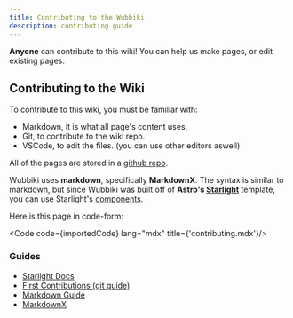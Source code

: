 ```yaml
---
title: Contributing to the Wubbiki
description: contributing guide
---
```


**Anyone** can contribute to this wiki! You can help us make pages, or edit existing pages.

## Contributing to the Wiki
To contribute to this wiki, you must be familiar with:
- Markdown, it is what all page's content uses.
- Git, to contribute to the wiki repo.
- VSCode, to edit the files. (you can use other editors aswell)

All of the pages are stored in a [github repo](https://github.com/yourlocalonion/wubbiki).

Wubbiki uses **markdown**, specifically **MarkdownX**. The syntax is similar to markdown, but 
since Wubbiki was built off of **Astro's [Starlight](https://starlight.astro.build/)** template, 
you can use Starlight's [components](https://starlight.astro.build/guides/components/).

Here is this page in code-form:

<Code code={importedCode} lang="mdx" title={'contributing.mdx'}/>

### Guides
- [Starlight Docs](https://starlight.astro.build/getting-started/)
- [First Contributions (git guide)](https://github.com/firstcontributions/first-contributions)
- [Markdown Guide](https://www.markdownguide.org/)
- [MarkdownX](https://mdxjs.com/)
